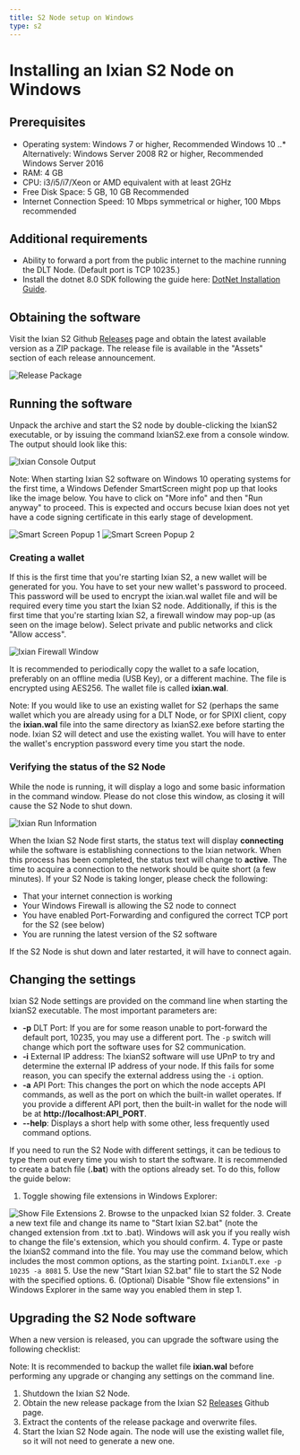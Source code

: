 ```yaml
---
title: S2 Node setup on Windows
type: s2
---
```


# Installing an Ixian S2 Node on Windows

## Prerequisites

* Operating system: Windows 7 or higher, Recommended Windows 10
..* Alternatively: Windows Server 2008 R2 or higher, Recommended Windows Server 2016
* RAM: 4 GB
* CPU: i3/i5/i7/Xeon or AMD equivalent with at least 2GHz
* Free Disk Space: 5 GB, 10 GB Recommended
* Internet Connection Speed: 10 Mbps symmetrical or higher, 100 Mbps recommended

## Additional requirements
* Ability to forward a port from the public internet to the machine running the DLT Node. (Default port is TCP 10235.)
* Install the dotnet 8.0 SDK following the guide here: [DotNet Installation Guide](https://learn.microsoft.com/en-us/dotnet/core/install/windows#net-installer).

## Obtaining the software
Visit the Ixian S2 Github [Releases](https://github.com/ProjectIxian/Ixian-S2/releases) page and obtain the latest available version as a ZIP package. The release file is available in the "Assets" section of each release announcement.

![Release Package](https://projectixian.github.io/assets/images/guide_win_s2_1.png)

## Running the software

Unpack the archive and start the S2 node by double-clicking the IxianS2 executable, or by issuing the command IxianS2.exe from a console window.
The output should look like this:

![Ixian Console Output](https://projectixian.github.io/assets/images/guide_win_s2_2.png)

Note: When starting Ixian S2 software on Windows 10 operating systems for the first time, a Windows Defender SmartScreen might pop up that looks like the image below. You have to click on "More info" and then "Run anyway" to proceed.
This is expected and occurs becuse Ixian does not yet have a code signing certificate in this early stage of development.

![Smart Screen Popup 1](https://projectixian.github.io/assets/images/guide_win_3.png)
![Smart Screen Popup 2](https://projectixian.github.io/assets/images/guide_win_s2_4.png)

### Creating a wallet

If this is the first time that you're starting Ixian S2, a new wallet will be generated for you. You have to set your new wallet's password to proceed. This password will be used to encrypt the ixian.wal wallet file and will be required every time you start the Ixian S2 node.
Additionally, if this is the first time that you're starting Ixian S2, a firewall window may pop-up (as seen on the image below). Select private and public networks and click "Allow access".

![Ixian Firewall Window](https://projectixian.github.io/assets/images/guide_win_s2_5.png)

It is recommended to periodically copy the wallet to a safe location, preferably on an offline media (USB Key), or a different machine. The file is encrypted using AES256.
The wallet file is called **ixian.wal**.

Note: If you would like to use an existing wallet for S2 (perhaps the same wallet which you are already using for a DLT Node, or for SPIXI client, copy the **ixian.wal** file into the same directory as IxianS2.exe before starting the node. Ixian S2 will detect and use the existing wallet. You will have to enter the wallet's encryption password every time you start the node.

### Verifying the status of the S2 Node

While the node is running, it will display a logo and some basic information in the command window. Please do not close this window, as closing it will cause the S2 Node to shut down.

![Ixian Run Information](https://projectixian.github.io/assets/images/guide_win_s2_6.png)

When the Ixian S2 Node first starts, the status text will display **connecting** while the software is establishing connections to the Ixian network. When this process has been completed, the status text will change to **active**. The time to acquire a connection to the network should be quite short (a few minutes). If your S2 Node is taking longer, please check the following:
* That your internet connection is working
* Your Windows Firewall is allowing the S2 node to connect
* You have enabled Port-Forwarding and configured the correct TCP port for the S2 (see below)
* You are running the latest version of the S2 software

If the S2 Node is shut down and later restarted, it will have to connect again.


## Changing the settings

Ixian S2 Node settings are provided on the command line when starting the IxianS2 executable. The most important parameters are:
* **-p** DLT Port: If you are for some reason unable to port-forward the default port, 10235, you may use a different port. The `-p` switch will change which port the software uses for S2 communication.
* **-i** External IP address: The IxianS2 software will use UPnP to try and determine the external IP address of your node. If this fails for some reason, you can specify the external address using the `-i` option.
* **-a** API Port: This changes the port on which the node accepts API commands, as well as the port on which the built-in wallet operates. If you provide a different API port, then the built-in wallet for the node will be at **http://localhost:API_PORT**.
* **--help**: Displays a short help with some other, less frequently used command options.

If you need to run the S2 Node with different settings, it can be tedious to type them out every time you wish to start the software. It is recommended to create a batch file (**.bat**) with the options already set. To do this, follow the guide below:

1. Toggle showing file extensions in Windows Explorer:

![Show File Extensions](https://projectixian.github.io/assets/images/guide_win_8.png)
2. Browse to the unpacked Ixian S2 folder.
3. Create a new text file and change its name to "Start Ixian S2.bat" (note the changed extension from .txt to .bat). Windows will ask you if you really wish to change the file's extension, which you should confirm.
4. Type or paste the IxianS2 command into the file. You may use the command below, which includes the most common options, as the starting point.
`IxianDLT.exe -p 10235 -a 8081`
5. Use the new "Start Ixian S2.bat" file to start the S2 Node with the specified options.
6. (Optional) Disable "Show file extensions" in Windows Explorer in the same way you enabled them in step 1.


## Upgrading the S2 Node software

When a new version is released, you can upgrade the software using the following checklist:

Note: It is recommended to backup the wallet file **ixian.wal** before performing any upgrade or changing any settings on the command line.

1. Shutdown the Ixian S2 Node.
2. Obtain the new release package from the Ixian S2 [Releases](https://github.com/ProjectIxian/Ixian-S2/releases) Github page.
3. Extract the contents of the release package and overwrite files.
4. Start the Ixian S2 Node again. The node will use the existing wallet file, so it will not need to generate a new one.
